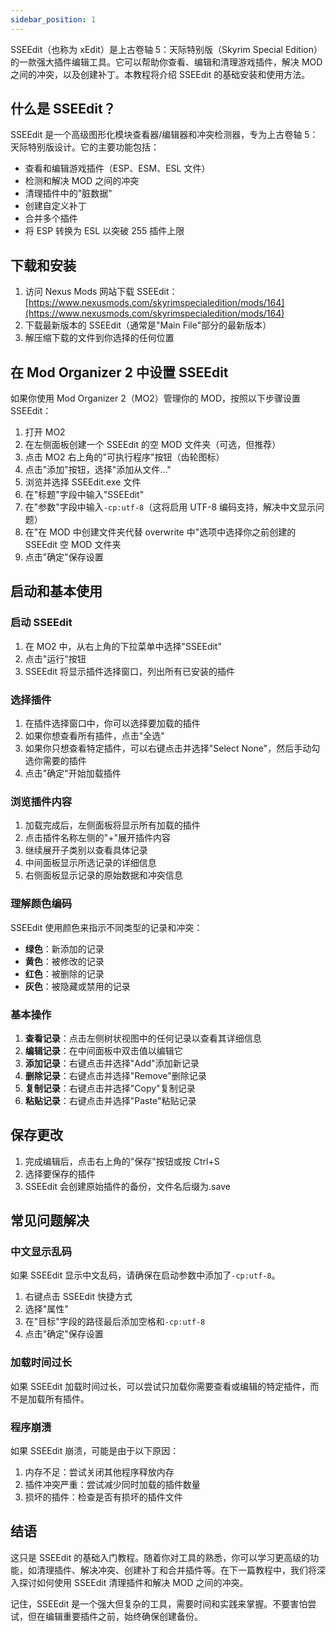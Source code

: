 ```yaml
---
sidebar_position: 1
---
```


SSEEdit（也称为 xEdit）是上古卷轴 5：天际特别版（Skyrim Special Edition）的一款强大插件编辑工具。它可以帮助你查看、编辑和清理游戏插件，解决 MOD 之间的冲突，以及创建补丁。本教程将介绍 SSEEdit 的基础安装和使用方法。

## 什么是 SSEEdit？

SSEEdit 是一个高级图形化模块查看器/编辑器和冲突检测器，专为上古卷轴 5：天际特别版设计。它的主要功能包括：

- 查看和编辑游戏插件（ESP、ESM、ESL 文件）
- 检测和解决 MOD 之间的冲突
- 清理插件中的"脏数据"
- 创建自定义补丁
- 合并多个插件
- 将 ESP 转换为 ESL 以突破 255 插件上限

## 下载和安装

1. 访问 Nexus Mods 网站下载 SSEEdit：[https://www.nexusmods.com/skyrimspecialedition/mods/164](https://www.nexusmods.com/skyrimspecialedition/mods/164)
2. 下载最新版本的 SSEEdit（通常是"Main File"部分的最新版本）
3. 解压缩下载的文件到你选择的任何位置

## 在 Mod Organizer 2 中设置 SSEEdit

如果你使用 Mod Organizer 2（MO2）管理你的 MOD，按照以下步骤设置 SSEEdit：

1. 打开 MO2
2. 在左侧面板创建一个 SSEEdit 的空 MOD 文件夹（可选，但推荐）
3. 点击 MO2 右上角的"可执行程序"按钮（齿轮图标）
4. 点击"添加"按钮，选择"添加从文件..."
5. 浏览并选择 SSEEdit.exe 文件
6. 在"标题"字段中输入"SSEEdit"
7. 在"参数"字段中输入`-cp:utf-8`（这将启用 UTF-8 编码支持，解决中文显示问题）
8. 在"在 MOD 中创建文件夹代替 overwrite 中"选项中选择你之前创建的 SSEEdit 空 MOD 文件夹
9. 点击"确定"保存设置

## 启动和基本使用

### 启动 SSEEdit

1. 在 MO2 中，从右上角的下拉菜单中选择"SSEEdit"
2. 点击"运行"按钮
3. SSEEdit 将显示插件选择窗口，列出所有已安装的插件

### 选择插件

1. 在插件选择窗口中，你可以选择要加载的插件
2. 如果你想查看所有插件，点击"全选"
3. 如果你只想查看特定插件，可以右键点击并选择"Select None"，然后手动勾选你需要的插件
4. 点击"确定"开始加载插件

### 浏览插件内容

1. 加载完成后，左侧面板将显示所有加载的插件
2. 点击插件名称左侧的"+"展开插件内容
3. 继续展开子类别以查看具体记录
4. 中间面板显示所选记录的详细信息
5. 右侧面板显示记录的原始数据和冲突信息

### 理解颜色编码

SSEEdit 使用颜色来指示不同类型的记录和冲突：

- **绿色**：新添加的记录
- **黄色**：被修改的记录
- **红色**：被删除的记录
- **灰色**：被隐藏或禁用的记录

### 基本操作

1. **查看记录**：点击左侧树状视图中的任何记录以查看其详细信息
2. **编辑记录**：在中间面板中双击值以编辑它
3. **添加记录**：右键点击并选择"Add"添加新记录
4. **删除记录**：右键点击并选择"Remove"删除记录
5. **复制记录**：右键点击并选择"Copy"复制记录
6. **粘贴记录**：右键点击并选择"Paste"粘贴记录

## 保存更改

1. 完成编辑后，点击右上角的"保存"按钮或按 Ctrl+S
2. 选择要保存的插件
3. SSEEdit 会创建原始插件的备份，文件名后缀为.save

## 常见问题解决

### 中文显示乱码

如果 SSEEdit 显示中文乱码，请确保在启动参数中添加了`-cp:utf-8`。

1. 右键点击 SSEEdit 快捷方式
2. 选择"属性"
3. 在"目标"字段的路径最后添加空格和`-cp:utf-8`
4. 点击"确定"保存设置

### 加载时间过长

如果 SSEEdit 加载时间过长，可以尝试只加载你需要查看或编辑的特定插件，而不是加载所有插件。

### 程序崩溃

如果 SSEEdit 崩溃，可能是由于以下原因：

1. 内存不足：尝试关闭其他程序释放内存
2. 插件冲突严重：尝试减少同时加载的插件数量
3. 损坏的插件：检查是否有损坏的插件文件

## 结语

这只是 SSEEdit 的基础入门教程。随着你对工具的熟悉，你可以学习更高级的功能，如清理插件、解决冲突、创建补丁和合并插件等。在下一篇教程中，我们将深入探讨如何使用 SSEEdit 清理插件和解决 MOD 之间的冲突。

记住，SSEEdit 是一个强大但复杂的工具，需要时间和实践来掌握。不要害怕尝试，但在编辑重要插件之前，始终确保创建备份。
